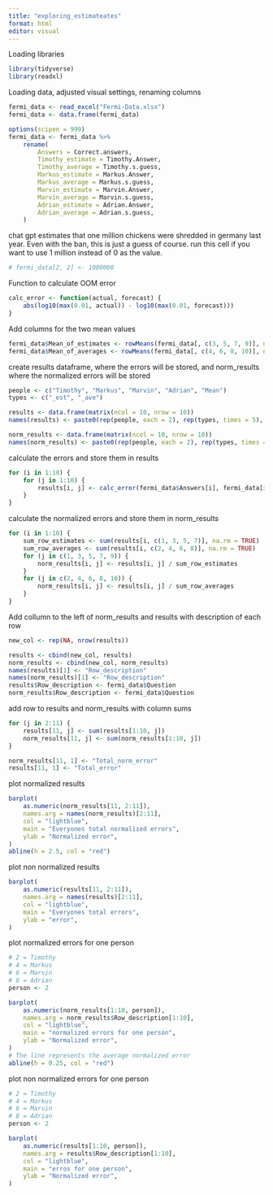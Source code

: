 ```yaml
---
title: "exploring_estimateates"
format: html
editor: visual
---
```


Loading libraries

```r
library(tidyverse)
library(readxl)
```

Loading data, adjusted visual settings, renaming columns

```r
fermi_data <- read_excel("Fermi-Data.xlsx")
fermi_data <- data.frame(fermi_data)

options(scipen = 999)
fermi_data <- fermi_data %>%
    rename(
        Answers = Correct.answers,
        Timothy_estimate = Timothy.Answer,
        Timothy_average = Timothy.s.guess,
        Markus_estimate = Markus.Answer,
        Markus_average = Markus.s.guess,
        Marvin_estimate = Marvin.Answer,
        Marvin_average = Marvin.s.guess,
        Adrian_estimate = Adrian.Answer,
        Adrian_average = Adrian.s.guess,
    )
```

chat gpt estimates that one million chickens were shredded in germany last year. Even with the ban, this is just a guess of course. run this cell if you want to use 1 million instead of 0 as the value.
```r

# fermi_data[2, 2] <- 1000000

```



Function to calculate OOM error

```r
calc_error <- function(actual, forecast) {
    abs(log10(max(0.01, actual)) - log10(max(0.01, forecast)))
}
```

Add columns for the two mean values

```r
fermi_data$Mean_of_estimates <- rowMeans(fermi_data[, c(3, 5, 7, 9)], na.rm = TRUE)
fermi_data$Mean_of_averages <- rowMeans(fermi_data[, c(4, 6, 8, 10)], na.rm = TRUE)
```

create results dataframe, where the errors will be stored, and norm_results where the normalized errors will be stored

```r
people <- c("Timothy", "Markus", "Marvin", "Adrian", "Mean")
types <- c("_est", "_ave")

results <- data.frame(matrix(ncol = 10, nrow = 10))
names(results) <- paste0(rep(people, each = 2), rep(types, times = 5), "_er")

norm_results <- data.frame(matrix(ncol = 10, nrow = 10))
names(norm_results) <- paste0(rep(people, each = 2), rep(types, times = 5), "_nor_er")
```

calculate the errors and store them in results

```r
for (i in 1:10) {
    for (j in 1:10) {
        results[i, j] <- calc_error(fermi_data$Answers[i], fermi_data[i, j + 2])
    }
}
```

calculate the normalized errors and store them in norm_results

```r
for (i in 1:10) {
    sum_row_estimates <- sum(results[i, c(1, 3, 5, 7)], na.rm = TRUE)
    sum_row_averages <- sum(results[i, c(2, 4, 6, 8)], na.rm = TRUE)
    for (j in c(1, 3, 5, 7, 9)) {
        norm_results[i, j] <- results[i, j] / sum_row_estimates
    }
    for (j in c(2, 4, 6, 8, 10)) {
        norm_results[i, j] <- results[i, j] / sum_row_averages
    }
}
```

Add collumn to the left of norm_results and results with description of each row

```r
new_col <- rep(NA, nrow(results))

results <- cbind(new_col, results)
norm_results <- cbind(new_col, norm_results)
names(results)[1] <- "Row_description"
names(norm_results)[1] <- "Row_description"
results$Row_description <- fermi_data$Question
norm_results$Row_description <- fermi_data$Question
```

add row to results and norm_results with column sums
```r
for (j in 2:11) {
    results[11, j] <- sum(results[1:10, j])
    norm_results[11, j] <- sum(norm_results[1:10, j])
}

norm_results[11, 1] <- "Total_norm_error"
results[11, 1] <- "Total_error"
```

plot normalized results

```r
barplot(
    as.numeric(norm_results[11, 2:11]),
    names.arg = names(norm_results)[2:11],
    col = "lightblue",
    main = "Everyones total normalized errors",
    ylab = "Normalized error",
)
abline(h = 2.5, col = "red")
```

plot non normalized results

```r
barplot(
    as.numeric(results[11, 2:11]),
    names.arg = names(results)[2:11],
    col = "lightblue",
    main = "Everyones total errors",
    ylab = "error",
)
```

plot normalized errors for one person

```r
# 2 = Timothy
# 4 = Markus
# 6 = Marvin
# 8 = Adrian
person <- 2

barplot(
    as.numeric(norm_results[1:10, person]),
    names.arg = norm_results$Row_description[1:10],
    col = "lightblue",
    main = "normalized errors for one person",
    ylab = "Normalized error",
)
# The line represents the average normalized error
abline(h = 0.25, col = "red")
```

plot non normalized errors for one person

```r
# 2 = Timothy
# 4 = Markus
# 6 = Marvin
# 8 = Adrian
person <- 2

barplot(
    as.numeric(results[1:10, person]),
    names.arg = results$Row_description[1:10],
    col = "lightblue",
    main = "erros for one person",
    ylab = "Normalized error",
)
```
